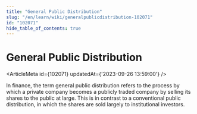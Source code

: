 ```yaml
---
title: "General Public Distribution"
slug: "/en/learn/wiki/generalpublicdistribution-102071"
id: "102071"
hide_table_of_contents: true
---
```



# General Public Distribution

<ArticleMeta id={102071} updatedAt={'2023-09-26 13:59:00'} />
<div className='border-solid border-b border-t-0 my-4 border-[var(--ifm-color-gray-300)]' />

In finance, the term general public distribution refers to the process by which a private company becomes a publicly traded company by selling its shares to the public at large. This is in contrast to a conventional public distribution, in which the shares are sold largely to institutional investors.
